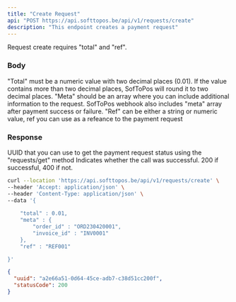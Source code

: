 ```yaml
---
title: "Create Request"
api: "POST https://api.softtopos.be/api/v1/requests/create"
description: "This endpoint creates a payment request"
---
```


Request create requires "total" and "ref".

### Body

<ParamField body="total" type="number">
  "Total" must be a numeric value with two decimal places (0.01). If the value contains more than two decimal places, SofToPos will round it to two decimal places.
</ParamField>

<ParamField body="meta" type="array">
   "Meta" should be an array where you can include additional information to the request. SofToPos webhook also includes "meta" array after payment success or failure.
</ParamField>

<ParamField body="ref" type="string">
  "Ref" can be either a string or numeric value, ref you can use as a refeance to the payment request
</ParamField>

### Response

<ResponseField name="uuid" type="string">
   UUID that you can use to get the payment request status using the "requests/get" method
</ResponseField>

<ResponseField name="status" type="number">
  Indicates whether the call was successful. 200 if successful, 400 if not.
</ResponseField>

<RequestExample>

```bash Example Request
curl --location 'https://api.softtopos.be/api/v1/requests/create' \
--header 'Accept: application/json' \
--header 'Content-Type: application/json' \
--data '{
    
    "total" : 0.01,
    "meta" : {
        "order_id" : "ORD230420001",
        "invoice_id" : "INV0001"
    },
    "ref" : "REF001"

}'
```

</RequestExample>

<ResponseExample>

```json Response
{
  "uuid": "a2e66a51-0d64-45ce-adb7-c38d51cc200f",
  "statusCode": 200
}
```

</ResponseExample>